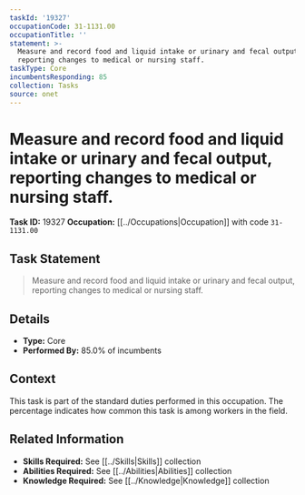 ```yaml
---
taskId: '19327'
occupationCode: 31-1131.00
occupationTitle: ''
statement: >-
  Measure and record food and liquid intake or urinary and fecal output,
  reporting changes to medical or nursing staff.
taskType: Core
incumbentsResponding: 85
collection: Tasks
source: onet
---
```

# Measure and record food and liquid intake or urinary and fecal output, reporting changes to medical or nursing staff.

**Task ID:** 19327
**Occupation:** [[../Occupations|Occupation]] with code `31-1131.00`

## Task Statement

> Measure and record food and liquid intake or urinary and fecal output, reporting changes to medical or nursing staff.

## Details

- **Type:** Core
- **Performed By:** 85.0% of incumbents

## Context

This task is part of the standard duties performed in this occupation. The percentage indicates how common this task is among workers in the field.

## Related Information

- **Skills Required:** See [[../Skills|Skills]] collection
- **Abilities Required:** See [[../Abilities|Abilities]] collection
- **Knowledge Required:** See [[../Knowledge|Knowledge]] collection
